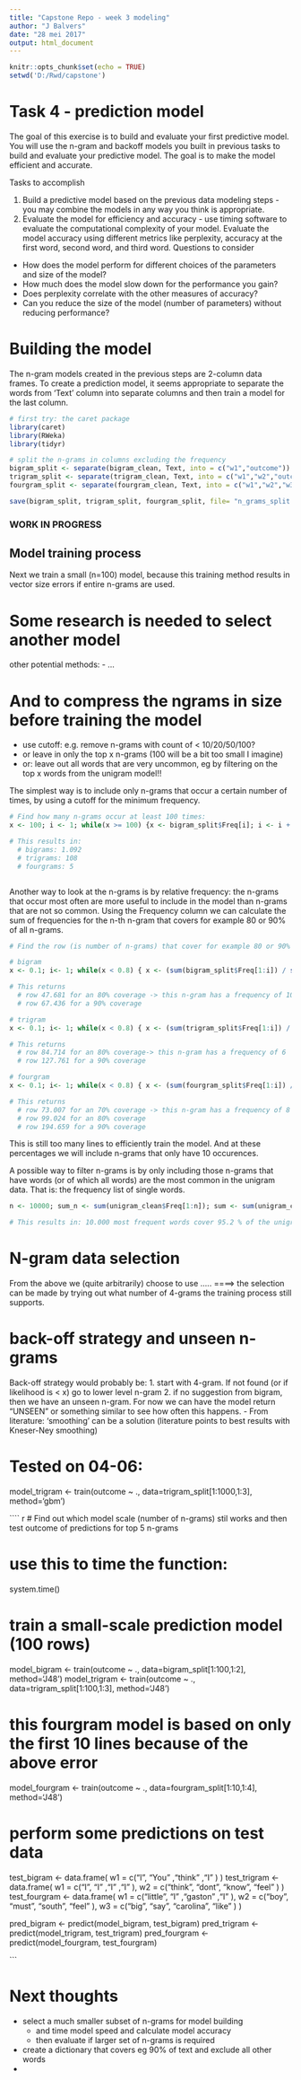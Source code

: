 ---
title: "Capstone Repo - week 3 modeling"
author: "J Balvers"
date: "28 mei 2017"
output: html_document
---

```{r setup, include=FALSE}
knitr::opts_chunk$set(echo = TRUE)
setwd('D:/Rwd/capstone')

```

# Task 4 - prediction model

The goal of this exercise is to build and evaluate your first predictive model. You will use the n-gram and backoff models you built in previous tasks to build and evaluate your predictive model. The goal is to make the model efficient and accurate.

Tasks to accomplish

1. Build a predictive model based on the previous data modeling steps - you may combine the models in any way you think is appropriate.
2. Evaluate the model for efficiency and accuracy - use timing software to evaluate the computational complexity of your model. Evaluate the model accuracy using different metrics like perplexity, accuracy at the first word, second word, and third word.
Questions to consider 

- How does the model perform for different choices of the parameters and size of the model?
- How much does the model slow down for the performance you gain?
- Does perplexity correlate with the other measures of accuracy?
- Can you reduce the size of the model (number of parameters) without reducing performance?

# Building the model

The n-gram models created in the previous steps are 2-column data frames. To create a prediction model, it seems appropriate to separate the words from 'Text' column into separate columns and then train a model for the last column.


```{r model, warning=FALSE}
# first try: the caret package
library(caret)
library(RWeka)
library(tidyr)

# split the n-grams in columns excluding the frequency
bigram_split <- separate(bigram_clean, Text, into = c("w1","outcome"))
trigram_split <- separate(trigram_clean, Text, into = c("w1","w2","outcome"))
fourgram_split <- separate(fourgram_clean, Text, into = c("w1","w2","w3","outcome"))

save(bigram_split, trigram_split, fourgram_split, file= "n_grams_split.RData")

```


###########################################
### WORK IN PROGRESS ######################
###########################################

## Model training process

Next we train a small (n=100) model, because this training method results in vector size errors if entire n-grams are used.

# Some research is needed to select another model
other potential methods:
- ... 

# And to compress the ngrams in size before training the model
- use cutoff: e.g. remove n-grams with count of < 10/20/50/100?
- or leave in only the top x n-grams (100 will be a bit too small I imagine)
- or: leave out all words that are very uncommon, eg by filtering on the top x words from the unigram model!!

The simplest way is to include only n-grams that occur a certain number of times, by using a cutoff for the minimum frequency.

``` {r n-gram_cutoff}
# Find how many n-grams occur at least 100 times:
x <- 100; i <- 1; while(x >= 100) {x <- bigram_split$Freq[i]; i <- i + 1}; print(i)

# This results in:
  # bigrams: 1.092
  # trigrams: 108
  # fourgrams: 5



```

Another way to look at the n-grams is by relative frequency: the n-grams that occur most often are more useful to include in the model than n-grams that are not so common. Using the Frequency column we can calculate the sum of frequencies for the n-th n-gram that covers for example 80 or 90% of all n-grams.

``` {r n-gram_frequency}
# Find the row (is number of n-grams) that cover for example 80 or 90% of all n-grams in the data (looking at frequency)

# bigram
x <- 0.1; i<- 1; while(x < 0.8) { x <- (sum(bigram_split$Freq[1:i]) / sum(bigram_split$Freq)); i <- i + 1}; print(i)

# This returns 
  # row 47.681 for an 80% coverage -> this n-gram has a frequency of 10
  # row 67.436 for a 90% coverage

# trigram
x <- 0.1; i<- 1; while(x < 0.8) { x <- (sum(trigram_split$Freq[1:i]) / sum(trigram_split$Freq)); i <- i + 1}; print(i)

# This returns 
  # row 84.714 for an 80% coverage-> this n-gram has a frequency of 6
  # row 127.761 for a 90% coverage

# fourgram
x <- 0.1; i<- 1; while(x < 0.8) { x <- (sum(fourgram_split$Freq[1:i]) / sum(fourgram_split$Freq)); i <- i + 1}; print(i)

# This returns 
  # row 73.007 for an 70% coverage -> this n-gram has a frequency of 8
  # row 99.024 for an 80% coverage
  # row 194.659 for a 90% coverage
```
This is still too many lines to efficiently train the model. And at these percentages we will include n-grams that only have 10 occurences.

A possible way to filter n-grams is by only including those n-grams that have words (or of which all words) are the most common in the unigram data. That is: the frequency list of single words.

``` {r unigram_filtering}
n <- 10000; sum_n <- sum(unigram_clean$Freq[1:n]); sum <- sum(unigram_clean$Freq); f <- sum_n/sum; f

# This results in: 10.000 most frequent words cover 95.2 % of the unigram dataset. (top 10 cover 20.5% of the dataset)

```

# N-gram data selection

From the above we (quite arbitrarily) choose to use .....
====> the selection can be made by trying out what number of 4-grams the training process still supports.


# back-off strategy and unseen n-grams
Back-off strategy would probably be:
1. start with 4-gram. If not found (or if likelihood is < x) go to lower level n-gram
2. if no suggestion from bigram, then we have an unseen n-gram. For now we can have the model return "UNSEEN" or something similar to see how often this happens.
  - From literature: 'smoothing' can be a solution (literature points to best results with Kneser-Ney smoothing)

# Tested on 04-06:
model_trigram <- train(outcome ~ ., data=trigram_split[1:1000,1:3], method='gbm')


```` {r model_training}

# Find out which model scale (number of n-grams) stil works and then test outcome of predictions for top 5 n-grams

# use this to time the function:
system.time()

# train a small-scale prediction model (100 rows)
model_bigram <- train(outcome ~ ., data=bigram_split[1:100,1:2], method='J48')
model_trigram <- train(outcome ~ ., data=trigram_split[1:100,1:3], method='J48')

# this fourgram model is based on only the first 10 lines because of the above error
model_fourgram <- train(outcome ~ ., data=fourgram_split[1:10,1:4], method='J48')

# perform some predictions on test data
test_bigram <- data.frame(
    w1 = c("I", "You" ,"think" ,"I" )
)
test_trigram <- data.frame(
    w1 = c("I", "I" ,"I" ,"I" ), 
    w2 = c("think", "dont", "know", "feel" )
)
test_fourgram <- data.frame(
    w1 = c("little", "I" ,"gaston" ,"I" ), 
    w2 = c("boy", "must", "south", "feel" ),
    w3 = c("big", "say", "carolina", "like" )
)


pred_bigram <- predict(model_bigram, test_bigram)
pred_trigram <- predict(model_trigram, test_trigram)
pred_fourgram <- predict(model_fourgram, test_fourgram)

```

# Next thoughts


- select a much smaller subset of n-grams for model building
	- and time model speed and calculate model accuracy
	- then evaluate if larger set of n-grams is required
- create a dictionary that covers eg 90% of text and exclude all other words
- 

